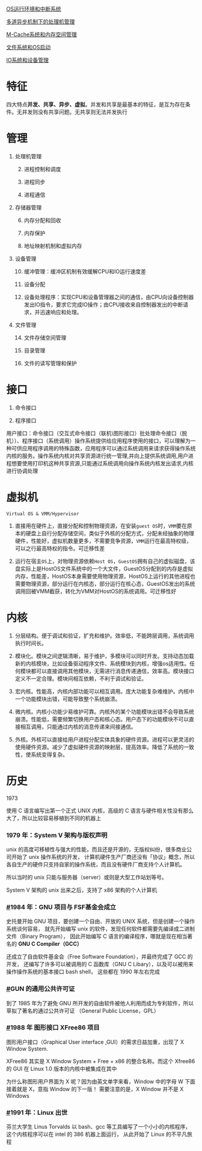 [OS运行环境和中断系统](%E6%93%8D%E4%BD%9C%E7%B3%BB%E7%BB%9F%E5%9F%BA%E7%A1%80+7fc2dd38-38db-455c-b1ed-20dcaa008bf0/OS%E8%BF%90%E8%A1%8C%E7%8E%AF%E5%A2%83%E5%92%8C%E4%B8%AD%E6%96%AD%E7%B3%BB%E7%BB%9F%202a5142b7-151e-49e2-a5f9-68ec4c8663a6.md)

[多道异步机制下的处理机管理](%E6%93%8D%E4%BD%9C%E7%B3%BB%E7%BB%9F%E5%9F%BA%E7%A1%80+7fc2dd38-38db-455c-b1ed-20dcaa008bf0/%E5%A4%9A%E9%81%93%E5%BC%82%E6%AD%A5%E6%9C%BA%E5%88%B6%E4%B8%8B%E7%9A%84%E5%A4%84%E7%90%86%E6%9C%BA%E7%AE%A1%E7%90%86%208cc4f0e6-7923-48f5-a736-41cadaa0561b.md)

[M-Cache系统和内存空间管理](%E6%93%8D%E4%BD%9C%E7%B3%BB%E7%BB%9F%E5%9F%BA%E7%A1%80+7fc2dd38-38db-455c-b1ed-20dcaa008bf0/M-Cache%E7%B3%BB%E7%BB%9F%E5%92%8C%E5%86%85%E5%AD%98%E7%A9%BA%E9%97%B4%E7%AE%A1%E7%90%86%20ec24c79c-902d-4c99-8746-a5a30dcbede4.md)

[文件系统和OS启动](%E6%93%8D%E4%BD%9C%E7%B3%BB%E7%BB%9F%E5%9F%BA%E7%A1%80+7fc2dd38-38db-455c-b1ed-20dcaa008bf0/%E6%96%87%E4%BB%B6%E7%B3%BB%E7%BB%9F%E5%92%8COS%E5%90%AF%E5%8A%A8%2095aa7db9-0f09-4616-8b1d-0abe8438082b.md)

[IO系统和设备管理](%E6%93%8D%E4%BD%9C%E7%B3%BB%E7%BB%9F%E5%9F%BA%E7%A1%80+7fc2dd38-38db-455c-b1ed-20dcaa008bf0/IO%E7%B3%BB%E7%BB%9F%E5%92%8C%E8%AE%BE%E5%A4%87%E7%AE%A1%E7%90%86%20a24a40c1-a4b4-40f0-b185-33eecfccc318.md)

# 特征

四大特点**并发、共享、异步、虚拟**。并发和共享是最基本的特征，是互为存在条件。无并发则没有共享问题。无共享则无法并发执行

# 管理

1. 处理机管理

    2. 进程控制和调度

    3. 进程同步

    4. 进程通信

5. 存储器管理

    6. 内存分配和回收

    7. 内存保护

    8. 地址映射机制和虚拟内存

9. 设备管理

    10. 缓冲管理：缓冲区机制有效缓解CPU和IO运行速度差

    11. 设备分配

    12. 设备处理程序：实现CPU和设备管理器之间的通信，由CPU向设备控制器发出IO指令，要求它完成IO操作；由CPU接收来自控制器发出的中断请求，并迅速响应和处理。

13. 文件管理

    14. 文件存储空间管理

    15. 目录管理

    16. 文件的读写管理和保护

# 接口

1. 命令接口

2. 程序接口

用户接口：命令接口（交互式命令接口（联机\图形接口）批处理命令接口（脱机））、程序接口（系统调用）操作系统提供给应用程序使用的接口，可以理解为一种可供应用程序调用的特殊函数，应用程序可以通过系统调用来请求获得操作系统内核的服务。操作系统内核对共享资源进行统一管理,并向上提供系统调用,用户进程想要使用打印机这种共享资源,只能通过系统调用向操作系统内核发出请求,内核进行协调处理



# 虚拟机

`Virtual OS & VMM/Hypervisor`

1. 直接用在硬件上，直接分配和控制物理资源，在安装`guest OS`时，`VMM`要在原本的硬盘上自行分配存储空间，类似于外核的分配方式，分配未经抽象的物理硬件，性能好，虚拟机数量更多，不需要竞争资源，`VMM`运行在最高特权级，可以之行最高特权的指令。可迁移性差

2. 运行在宿主`OS`上，对物理资源依赖`Host OS`，`GuestOS`拥有自己的虚拟磁盘，该盘实际上是HostOS文件系统中的一个大文件，GuestOS分配到的内存是虚拟内存，性能差，HostOS本身需要使用物理资源，HostOS上运行的其他进程也需要物理资源，部分运行在内核态，部分运行在核心态，GuestOS发出的系统调用回被VMM截获，转化为VMM对HostOS的系统调用。可迁移性好

# 内核

1. 分层结构。便于调试和验证，扩充和维护。效率低，不能跨层调用，系统调用执行时间长。

2. 模块化。模块之间逻辑清晰，易于维护，多模块可以同时开发。支持动态加载新的内核模块，比如设备驱动程序文件、系统模块到内核，增强os适用性。任何模块都可以直接调用其他模块，无需进行消息传递通信，效率高。模块接口定义不一定合理。模块间相互依赖，不利于调试和验证。

3. 宏内核。性能高，内核内部功能可以相互调用。庞大功能复杂难维护。内核中一个功能模块出错，可能导致整个系统崩溃。

4. 微内核。内核小功能少易维护可靠。内核外的某个功能模块出错不会导致系统崩溃。性能低，需要频繁切换用户态和核心态。用户态下的功能模块不可以直接相互调用，只能通过内核的消息传递来间接通信。

5. 外核。外核可以直接给用户进程分配实体具象的硬件资源。进程可以更灵活的使用硬件资源。减少了虚拟硬件资源的映射层，提高效率。降低了系统的一致性，使系统变得复杂。

# 历史

1973

使用 C 语言编写出第一个正式 UNIX 内核，高级的 C 语言与硬件相关性没有那么大了，所以比较容易移植到不同的机器上

### 1979 年：System V 架构与版权声明

unix 的高度可移植性与强大的性能，而且还是开源的，无版权纠纷，很多商业公司开始了 unix 操作系统的开发， 计算机硬件生产厂商还没有「协议」概念，所以各自生产的硬件只支持自家的操作系统，而且没有硬件厂商支持个人计算机。

所以当时的 unix 只能与服务器（server）或则是大型工作站划等号。

System V 架构的 unix 出来之后，支持了 x86 架构的个人计算机

### [#](https://zq99299.github.io/linux-tutorial/tutorial-basis/01/01.html#_1984-%E5%B9%B4%EF%BC%9Agnu-%E9%A1%B9%E7%9B%AE%E4%B8%8E-fsf%E5%9F%BA%E9%87%91%E4%BC%9A%E6%88%90%E7%AB%8B)1984 年：GNU 项目与 FSF基金会成立

史托曼开始 GNU 项目，要创建一个自由、开放的 UNIX 系统，但是创建一个操作系统谈何容易， 就先开始编写 unix 的软件，发现任何软件都需要先编译成二进制文件（Binary Program）， 因此开始编写 C 语言的编译程序，哪就是现在相当著名的 **GNU C Compiler（GCC）**

还成立了自由软件基金会（Free Software Foundation），并最终完成了 GCC 的开发， 还编写了许多可以被调用的 C 函数库（GNU C Libary），以及可以被用来操作操作系统的基本接口 bash shell， 这些都在 1990 年左右完成

### [#](https://zq99299.github.io/linux-tutorial/tutorial-basis/01/01.html#gun-%E7%9A%84%E9%80%9A%E7%94%A8%E5%85%AC%E5%85%B1%E8%AE%B8%E5%8F%AF%E8%AF%81)GUN 的通用公共许可证

到了 1985 年为了避免 GNU 所开发的自由软件被他人利用而成为专利软件，所以草拟了著名的通过公共许可证 （General Public License，GPL）

### [#](https://zq99299.github.io/linux-tutorial/tutorial-basis/01/01.html#_1988-%E5%B9%B4-%E5%9B%BE%E5%BD%A2%E6%8E%A5%E5%8F%A3-xfree86-%E9%A1%B9%E7%9B%AE)1988 年 图形接口 XFree86 项目

图形用户接口（Graphical User interface ,GUI）的需求日益加重，出现了 X Window System.

XFree86 其实是 X Window System + Free + x86 的整合名称。而这个 Xfree86 的 GUI 在 Linux 1.0 版本的内核中被集成在其中

为什么称图形用户界面为 X 呢？因为由英文单字来看，Window 中的字母 W 下面接着就是 X，意指 Window 的下一版！ 需要注意的是，X Window 并不是 X Windows

### [#](https://zq99299.github.io/linux-tutorial/tutorial-basis/01/01.html#_1991-%E5%B9%B4%EF%BC%9Alinux-%E5%87%BA%E4%B8%96)1991 年：Linux 出世

芬兰大学生 Linus Torvalds 以 bash、gcc 等工具编写了一个小小的内核程序，这个内核程序可以在 intel 的 386 机器上面运行， 从此开始了 Linux 的不平凡旅程




